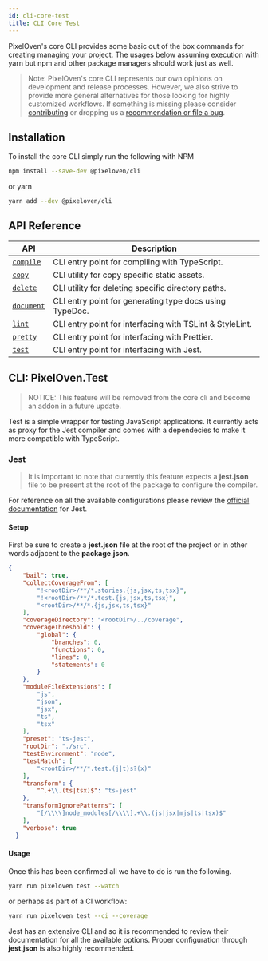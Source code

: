 ```yaml
---
id: cli-core-test
title: CLI Core Test
---
```


PixelOven's core CLI provides some basic out of the box commands for creating managing your project. The usages below assuming execution with yarn but npm and other package managers should work just as well.

> Note: PixelOven's core CLI represents our own opinions on development and release processes. However, we also strive to provide more general alternatives for those looking for highly customized workflows. If something is missing please consider [contributing](/docs/contribution/intro) or dropping us a [recommendation or file a bug](https://github.com/pixeloven/pixeloven/issues).

## Installation
To install the core CLI simply run the following with NPM
```sh
npm install --save-dev @pixeloven/cli
```
or yarn
```sh
yarn add --dev @pixeloven/cli
```

## API Reference
|API|Description|
|---|---|
|[`compile`](#cli-pixelovencompile)| CLI entry point for compiling with TypeScript. |
|[`copy`](#cli-pixelovencopy)| CLI utility for copy specific static assets. |
|[`delete`](#cli-pixelovendelete)| CLI utility for deleting specific directory paths. |
|[`document`](#cli-pixelovendocument)| CLI entry point for generating type docs using TypeDoc. |
|[`lint`](#cli-pixelovenlint)| CLI entry point for interfacing with TSLint & StyleLint. |
|[`pretty`](#cli-pixelovenpretty)| CLI entry point for interfacing with Prettier. |
|[`test`](#cli-pixeloventest)| CLI entry point for interfacing with Jest. |

## CLI: PixelOven.Test
> NOTICE: This feature will be removed from the core cli and become an addon in a future update.

Test is a simple wrapper for testing JavaScript applications. It currently acts as proxy for the Jest compiler and comes with a dependecies to make it more compatible with TypeScript.

### Jest
> It is important to note that currently this feature expects a **jest.json** file to be present at the root of the package to configure the compiler.

For reference on all the available configurations please review the [official documentation](https://jestjs.io/) for Jest. 

#### Setup
First be sure to create a **jest.json** file at the root of the project or in other words adjacent to the **package.json**.
```json
{
    "bail": true,
    "collectCoverageFrom": [
        "!<rootDir>/**/*.stories.{js,jsx,ts,tsx}",
        "!<rootDir>/**/*.test.{js,jsx,ts,tsx}",
        "<rootDir>/**/*.{js,jsx,ts,tsx}"
    ],
    "coverageDirectory": "<rootDir>/../coverage",
    "coverageThreshold": {
        "global": {
            "branches": 0,
            "functions": 0,
            "lines": 0,
            "statements": 0
        }
    },
    "moduleFileExtensions": [
        "js",
        "json",
        "jsx",
        "ts",
        "tsx"
    ],
    "preset": "ts-jest",
    "rootDir": "./src",
    "testEnvironment": "node",
    "testMatch": [
        "<rootDir>/**/*.test.(j|t)s?(x)"
    ],
    "transform": {
        "^.+\\.(ts|tsx)$": "ts-jest"
    },
    "transformIgnorePatterns": [
        "[/\\\\]node_modules[/\\\\].+\\.(js|jsx|mjs|ts|tsx)$"
    ],
    "verbose": true
  }
```

#### Usage
Once this has been confirmed all we have to do is run the following.
```bash
yarn run pixeloven test --watch
```
or perhaps as part of a CI workflow:
```bash
yarn run pixeloven test --ci --coverage
```
Jest has an extensive CLI and so it is recommended to review their documentation for all the available options. Proper configuration through **jest.json** is also highly recommended.
